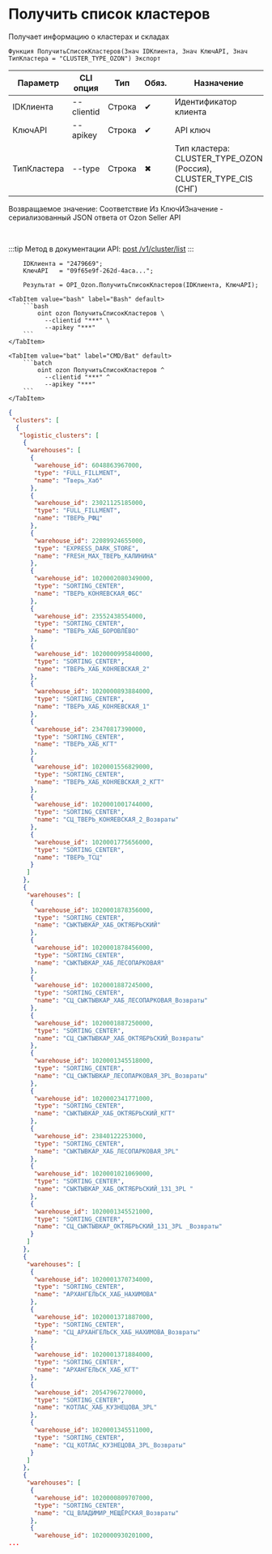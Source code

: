 ﻿---
sidebar_position: 1
description:  Получает информацию о кластерах и складахСтраницы
keywords: [1C, 1С, 1С:Предприятие, 1С:Предприятие 8.3, API, Интеграция, Сервисы, Обмен, OneScript, CLI, Ozon]
---


# Получить список кластеров
 Получает информацию о кластерах и складах



`Функция ПолучитьСписокКластеров(Знач IDКлиента, Знач КлючAPI, Знач ТипКластера = "CLUSTER_TYPE_OZON") Экспорт`

  | Параметр | CLI опция | Тип | Обяз. | Назначение |
  |-|-|-|-|-|
  | IDКлиента | --clientid | Строка | &#x2714; | Идентификатор клиента |
  | КлючAPI | --apikey | Строка | &#x2714; | API ключ |
  | ТипКластера | --type | Строка | &#x2716; | Тип кластера: CLUSTER_TYPE_OZON (Россия), CLUSTER_TYPE_CIS (СНГ) |

  
  Возвращаемое значение:   Соответствие Из КлючИЗначение - сериализованный JSON ответа от Ozon Seller API

<br/>

:::tip
Метод в документации API: [post /v1/cluster/list](https://docs.ozon.ru/api/seller/#operation/SupplyDraftAPI_DraftClusterList)
:::
<br/>



```bsl title="Пример использования для 1С:Предприятие/OneScript"
    IDКлиента = "2479669";
    КлючAPI   = "09f65e9f-262d-4aca...";

    Результат = OPI_Ozon.ПолучитьСписокКластеров(IDКлиента, КлючAPI);
```
    

 <Tabs>
  
    <TabItem value="bash" label="Bash" default>
        ```bash
            oint ozon ПолучитьСписокКластеров \
              --clientid "***" \
              --apikey "***"
        ```
    </TabItem>
  
    <TabItem value="bat" label="CMD/Bat" default>
        ```batch
            oint ozon ПолучитьСписокКластеров ^
              --clientid "***" ^
              --apikey "***"
        ```
    </TabItem>
</Tabs>


```json title="Результат"
{
 "clusters": [
  {
   "logistic_clusters": [
    {
     "warehouses": [
      {
       "warehouse_id": 6048863967000,
       "type": "FULL_FILLMENT",
       "name": "Тверь_Хаб"
      },
      {
       "warehouse_id": 23021125185000,
       "type": "FULL_FILLMENT",
       "name": "ТВЕРЬ_РФЦ"
      },
      {
       "warehouse_id": 22089924655000,
       "type": "EXPRESS_DARK_STORE",
       "name": "FRESH_MAX_ТВЕРЬ_КАЛИНИНА"
      },
      {
       "warehouse_id": 1020002080349000,
       "type": "SORTING_CENTER",
       "name": "ТВЕРЬ_КОНЯЕВСКАЯ_ФБС"
      },
      {
       "warehouse_id": 23552438554000,
       "type": "SORTING_CENTER",
       "name": "ТВЕРЬ_ХАБ_БОРОВЛЁВО"
      },
      {
       "warehouse_id": 1020000995840000,
       "type": "SORTING_CENTER",
       "name": "ТВЕРЬ_ХАБ_КОНЯЕВСКАЯ_2"
      },
      {
       "warehouse_id": 1020000893884000,
       "type": "SORTING_CENTER",
       "name": "ТВЕРЬ_ХАБ_КОНЯЕВСКАЯ_1"
      },
      {
       "warehouse_id": 23470817390000,
       "type": "SORTING_CENTER",
       "name": "ТВЕРЬ_ХАБ_КГТ"
      },
      {
       "warehouse_id": 1020001556829000,
       "type": "SORTING_CENTER",
       "name": "ТВЕРЬ_ХАБ_КОНЯЕВСКАЯ_2_КГТ"
      },
      {
       "warehouse_id": 1020001001744000,
       "type": "SORTING_CENTER",
       "name": "СЦ_ТВЕРЬ_КОНЯЕВСКАЯ_2_Возвраты"
      },
      {
       "warehouse_id": 1020001775656000,
       "type": "SORTING_CENTER",
       "name": "ТВЕРЬ_ТСЦ"
      }
     ]
    },
    {
     "warehouses": [
      {
       "warehouse_id": 1020001878356000,
       "type": "SORTING_CENTER",
       "name": "СЫКТЫВКАР_ХАБ_ОКТЯБРЬСКИЙ"
      },
      {
       "warehouse_id": 1020001878456000,
       "type": "SORTING_CENTER",
       "name": "СЫКТЫВКАР_ХАБ_ЛЕСОПАРКОВАЯ"
      },
      {
       "warehouse_id": 1020001887245000,
       "type": "SORTING_CENTER",
       "name": "СЦ_СЫКТЫВКАР_ХАБ_ЛЕСОПАРКОВАЯ_Возвраты"
      },
      {
       "warehouse_id": 1020001887250000,
       "type": "SORTING_CENTER",
       "name": "СЦ_СЫКТЫВКАР_ХАБ_ОКТЯБРЬСКИЙ_Возвраты"
      },
      {
       "warehouse_id": 1020001345518000,
       "type": "SORTING_CENTER",
       "name": "СЦ_СЫКТЫВКАР_ЛЕСОПАРКОВАЯ_3PL_Возвраты"
      },
      {
       "warehouse_id": 1020002341771000,
       "type": "SORTING_CENTER",
       "name": "СЫКТЫВКАР_ХАБ_ОКТЯБРЬСКИЙ_КГТ"
      },
      {
       "warehouse_id": 23840122253000,
       "type": "SORTING_CENTER",
       "name": "СЫКТЫВКАР_ХАБ_ЛЕСОПАРКОВАЯ_3PL"
      },
      {
       "warehouse_id": 1020001021069000,
       "type": "SORTING_CENTER",
       "name": "СЫКТЫВКАР_ХАБ_ОКТЯБРЬСКИЙ_131_3PL "
      },
      {
       "warehouse_id": 1020001345521000,
       "type": "SORTING_CENTER",
       "name": "СЦ_СЫКТЫВКАР_ОКТЯБРЬСКИЙ_131_3PL _Возвраты"
      }
     ]
    },
    {
     "warehouses": [
      {
       "warehouse_id": 1020001370734000,
       "type": "SORTING_CENTER",
       "name": "АРХАНГЕЛЬСК_ХАБ_НАХИМОВА"
      },
      {
       "warehouse_id": 1020001371887000,
       "type": "SORTING_CENTER",
       "name": "СЦ_АРХАНГЕЛЬСК_ХАБ_НАХИМОВА_Возвраты"
      },
      {
       "warehouse_id": 1020001371884000,
       "type": "SORTING_CENTER",
       "name": "АРХАНГЕЛЬСК_ХАБ_КГТ"
      },
      {
       "warehouse_id": 20547967270000,
       "type": "SORTING_CENTER",
       "name": "КОТЛАС_ХАБ_КУЗНЕЦОВА_3PL"
      },
      {
       "warehouse_id": 1020001345511000,
       "type": "SORTING_CENTER",
       "name": "СЦ_КОТЛАС_КУЗНЕЦОВА_3PL_Возвраты"
      }
     ]
    },
    {
     "warehouses": [
      {
       "warehouse_id": 1020000809707000,
       "type": "SORTING_CENTER",
       "name": "СЦ_ВЛАДИМИР_МЕЩЁРСКАЯ_Возвраты"
      },
      {
       "warehouse_id": 1020000930201000,
...
```
